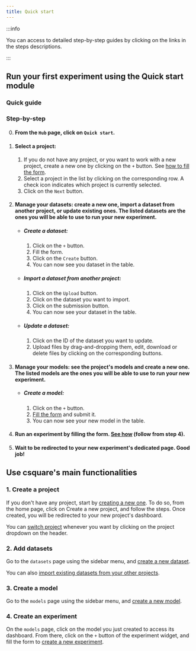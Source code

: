 ```yaml
---
title: Quick start
---
```



:::info

You can access to detailed step-by-step guides by clicking on the links in the steps descriptions.

:::

## Run your first experiment using the Quick start module

### Quick guide

<VideoPlayer src="https://storage.googleapis.com/cdn.csquare.run/docs/webm/quickstart.webm" />

### Step-by-step

0. #### From the `Hub` page, click on `Quick start`.
1. #### Select a project:
   1. If you do not have any project, or you want to work with a new project, create a new one by clicking on the `+` button. See [how to fill the form](../projects/create-a-project).
   2. Select a project in the list by clicking on the corresponding row. A check icon indicates which project is currently selected.
   3. Click on the `Next` button.
2. #### Manage your datasets: create a new one, import a dataset from another project, or update existing ones. The listed datasets are the ones you will be able to use to run your new experiment.
   - ##### Create a dataset:
     1. Click on the `+` button.
     2. Fill the form.
     3. Click on the `Create` button.
     4. You can now see you dataset in the table.
   - ##### Import a dataset from another project:
     1. Click on the `Upload` button.
     2. Click on the dataset you want to import.
     3. Click on the submission button.
     4. You can now see your dataset in the table.
   - ##### Update a dataset:
     1. Click on the ID of the dataset you want to update.
     2. Upload files by drag-and-dropping them, edit, download or delete files by clicking on the corresponding buttons.
3. #### Manage your models: see the project's models and create a new one. The listed models are the ones you will be able to use to run your new experiment.
   - ##### Create a model:
     1. Click on the `+` button.
     2. [Fill the form](.../models/create-a-model#fill-the-form) and submit it.
     3. You can now see your new model in the table.
4. #### Run an experiment by filling the form. [See how](/models/create-a-model#fill-the-form) (follow from step 4).
5. #### Wait to be redirected to your new experiment's dedicated page. Good job!

## Use csquare's main functionalities

### 1. Create a project

If you don't have any project, start by [creating a new one](../projects/create-a-project). To do so, from the home page, click
on Create a new project, and follow the steps. Once created, you will be redirected to your new project's dashboard.

<VideoPlayer src="https://cdn.csquare.run/docs/webm/create-a-project.webm" />

You can [switch project](../projects/select-a-project) whenever you want by clicking on the project dropdown on the header.

### 2. Add datasets

Go to the `datasets` page using the sidebar menu, and [create a new dataset](../datasets/create-a-dataset).

<VideoPlayer src="https://cdn.csquare.run/docs/webm/create-a-dataset.webm" />

You can also [import existing datasets from your other projects](../datasets/import-an-existing-dataset-to-a-project).

### 3. Create a model

Go to the `models` page using the sidebar menu, and [create a new model](../models/create-a-model).

<VideoPlayer src="https://cdn.csquare.run/docs/webm/create-a-model.webm" />

### 4. Create an experiment

On the `models` page, click on the model you just created to access its dashboard. From there, click on the `+` button of the experiment widget, and fill the form to [create a new experiment](../experiments/run-an-experiment).

<VideoPlayer src="https://cdn.csquare.run/docs/webm/create-an-experiment.webm" />
